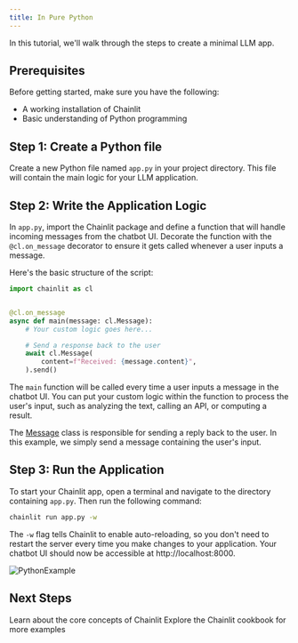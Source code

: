 ```yaml
---
title: In Pure Python
---
```


In this tutorial, we'll walk through the steps to create a minimal LLM app.

## Prerequisites

Before getting started, make sure you have the following:

- A working installation of Chainlit
- Basic understanding of Python programming

## Step 1: Create a Python file

Create a new Python file named `app.py` in your project directory. This file will contain the main logic for your LLM application.

## Step 2: Write the Application Logic

In `app.py`, import the Chainlit package and define a function that will handle incoming messages from the chatbot UI. Decorate the function with the `@cl.on_message` decorator to ensure it gets called whenever a user inputs a message.

Here's the basic structure of the script:

```python app.py
import chainlit as cl


@cl.on_message
async def main(message: cl.Message):
    # Your custom logic goes here...

    # Send a response back to the user
    await cl.Message(
        content=f"Received: {message.content}",
    ).send()
```

The `main` function will be called every time a user inputs a message in the chatbot UI. You can put your custom logic within the function to process the user's input, such as analyzing the text, calling an API, or computing a result.

The [Message](/api-reference/message) class is responsible for sending a reply back to the user. In this example, we simply send a message containing the user's input.

## Step 3: Run the Application

To start your Chainlit app, open a terminal and navigate to the directory containing `app.py`. Then run the following command:

```bash
chainlit run app.py -w
```

The `-w` flag tells Chainlit to enable auto-reloading, so you don't need to restart the server every time you make changes to your application. Your chatbot UI should now be accessible at http://localhost:8000.

![PythonExample](/images/python-example.png)

## Next Steps

<CardGroup cols={2}>
  <Card title="Concepts" icon="lightbulb" color="#ea5a0c" href="/concepts">
    Learn about the core concepts of Chainlit
  </Card>
  <Card
    title="Cookbook"
    icon="book"
    color="#0285c7"
    href="https://github.com/Chainlit/cookbook"
  >
    Explore the Chainlit cookbook for more examples
  </Card>
</CardGroup>
